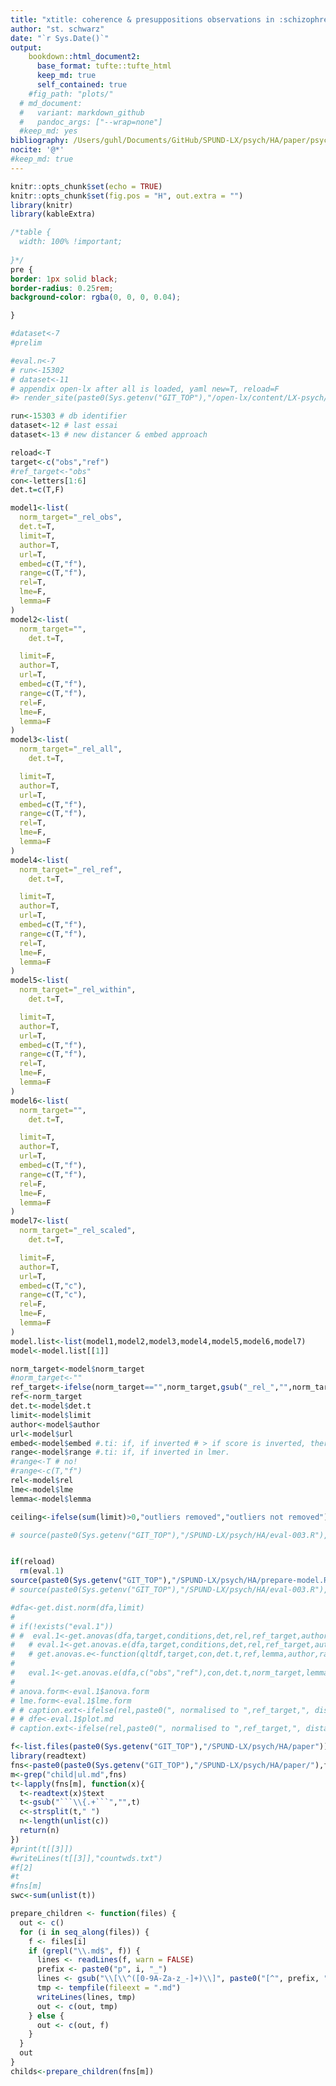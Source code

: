 ```yaml
---
title: "xtitle: coherence & presuppositions observations in :schizophrenia: threads"
author: "st. schwarz"
date: "`r Sys.Date()`"
output: 
    bookdown::html_document2:
      base_format: tufte::tufte_html
      keep_md: true
      self_contained: true
    #fig_path: "plots/"
  # md_document:
  #   variant: markdown_github
  #   pandoc_args: ["--wrap=none"]
  #keep_md: yes
bibliography: /Users/guhl/Documents/GitHub/SPUND-LX/psych/HA/paper/psych.bib
nocite: '@*'
#keep_md: true
---
```


```r
knitr::opts_chunk$set(echo = TRUE)
knitr::opts_chunk$set(fig.pos = "H", out.extra = "")
library(knitr)
library(kableExtra)
```

```css
/*table {
  width: 100% !important;
  
}*/
pre {
border: 1px solid black;
border-radius: 0.25rem;
background-color: rgba(0, 0, 0, 0.04);

}
```

```r
#dataset<-7
#prelim
```

```r
#eval.n<-7
# run<-15302
# dataset<-11
# appendix open-lx after all is loaded, yaml new=T, reload=F
#> render_site(paste0(Sys.getenv("GIT_TOP"),"/open-lx/content/LX-psych/"))

run<-15303 # db identifier
dataset<-12 # last essai
dataset<-13 # new distancer & embed approach

reload<-T
target<-c("obs","ref")
#ref_target<-"obs"
con<-letters[1:6]
det.t=c(T,F)

model1<-list(
  norm_target="_rel_obs",
  det.t=T,
  limit=T,
  author=T,
  url=T,
  embed=c(T,"f"),
  range=c(T,"f"),
  rel=T,
  lme=F,
  lemma=F
)
model2<-list(
  norm_target="",
    det.t=T,

  limit=F,
  author=T,
  url=T,
  embed=c(T,"f"),
  range=c(T,"f"),
  rel=F,
  lme=F,
  lemma=F
)
model3<-list(
  norm_target="_rel_all",
    det.t=T,

  limit=T,
  author=T,
  url=T,
  embed=c(T,"f"),
  range=c(T,"f"),
  rel=T,
  lme=F,
  lemma=F
)
model4<-list(
  norm_target="_rel_ref",
    det.t=T,

  limit=T,
  author=T,
  url=T,
  embed=c(T,"f"),
  range=c(T,"f"),
  rel=T,
  lme=F,
  lemma=F
)
model5<-list(
  norm_target="_rel_within",
    det.t=T,

  limit=T,
  author=T,
  url=T,
  embed=c(T,"f"),
  range=c(T,"f"),
  rel=T,
  lme=F,
  lemma=F
)
model6<-list(
  norm_target="",
    det.t=T,

  limit=T,
  author=T,
  url=T,
  embed=c(T,"f"),
  range=c(T,"f"),
  rel=F,
  lme=F,
  lemma=F
)
model7<-list(
  norm_target="_rel_scaled",
    det.t=T,

  limit=F,
  author=T,
  url=T,
  embed=c(T,"c"),
  range=c(T,"c"),
  rel=F,
  lme=F,
  lemma=F
)
model.list<-list(model1,model2,model3,model4,model5,model6,model7)
model<-model.list[[1]]

norm_target<-model$norm_target
#norm_target<-""
ref_target<-ifelse(norm_target=="",norm_target,gsub("_rel_","",norm_target))
ref<-norm_target
det.t<-model$det.t
limit<-model$limit
author<-model$author
url<-model$url
embed<-model$embed #.ti: if, if inverted # > if score is inverted, theres no intercept and targetobs/ref appear as single estimates
range<-model$range #.ti: if, if inverted in lmer.
#range<-T # no!
#range<-c(T,"f")
rel<-model$rel
lme<-model$lme
lemma<-model$lemma

ceiling<-ifelse(sum(limit)>0,"outliers removed","outliers not removed")

# source(paste0(Sys.getenv("GIT_TOP"),"/SPUND-LX/psych/HA/eval-003.R"),echo = F)


if(reload)
  rm(eval.1)
source(paste0(Sys.getenv("GIT_TOP"),"/SPUND-LX/psych/HA/prepare-model.R"),echo = F)
# source(paste0(Sys.getenv("GIT_TOP"),"/SPUND-LX/psych/HA/eval-003.R"),echo = F)

#dfa<-get.dist.norm(dfa,limit)
# 
# if(!exists("eval.1"))
# #  eval.1<-get.anovas(dfa,target,conditions,det,rel,ref_target,author)
#   # eval.1<-get.anovas.e(dfa,target,conditions,det,rel,ref_target,author,embed)
#   # get.anovas.e<-function(qltdf,target,con,det.t,ref,lemma,author,range.ti,embed.ti){
# 
#   eval.1<-get.anovas.e(dfa,c("obs","ref"),con,det.t,norm_target,lemma,author,url,range,embed,lme)
# 
# anova.form<-eval.1$anova.form
# lme.form<-eval.1$lme.form
# # caption.ext<-ifelse(rel,paste0(", normalised to ",ref_target,", distance ceiling =  ",ceiling),paste0("not normalised, distance ceiling =",ceiling))
# # dfe<-eval.1$plot.md
# caption.ext<-ifelse(rel,paste0(", normalised to ",ref_target,", distance ceiling =  ",ceiling),paste0(", not normalised, distance ceiling =",ceiling))

f<-list.files(paste0(Sys.getenv("GIT_TOP"),"/SPUND-LX/psych/HA/paper"))
library(readtext)
fns<-paste0(paste0(Sys.getenv("GIT_TOP"),"/SPUND-LX/psych/HA/paper/"),f)
m<-grep("child|ul.md",fns)
t<-lapply(fns[m], function(x){
  t<-readtext(x)$text
  t<-gsub("```\\{.+```","",t)
  c<-strsplit(t," ")
  n<-length(unlist(c))
  return(n)
})
#print(t[[3]])
#writeLines(t[[3]],"countwds.txt")
#f[2]
#t
#fns[m]
swc<-sum(unlist(t))

prepare_children <- function(files) {
  out <- c()
  for (i in seq_along(files)) {
    f <- files[i]
    if (grepl("\\.md$", f)) {
      lines <- readLines(f, warn = FALSE)
      prefix <- paste0("p", i, "_")
      lines <- gsub("\\[\\^([0-9A-Za-z_-]+)\\]", paste0("[^", prefix, "\\1]"), lines)
      tmp <- tempfile(fileext = ".md")
      writeLines(lines, tmp)
      out <- c(out, tmp)
    } else {
      out <- c(out, f)
    }
  }
  out
}
childs<-prepare_children(fns[m])

```
